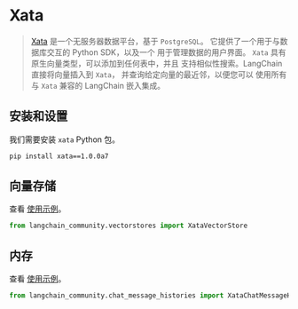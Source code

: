 # Xata

> [Xata](https://xata.io) 是一个无服务器数据平台，基于 `PostgreSQL`。
> 它提供了一个用于与数据库交互的 Python SDK，以及一个
> 用于管理数据的用户界面。
> `Xata` 具有原生向量类型，可以添加到任何表中，并且
> 支持相似性搜索。LangChain 直接将向量插入到 `Xata`，
> 并查询给定向量的最近邻，以便您可以
> 使用所有与 `Xata` 兼容的 LangChain 嵌入集成。


## 安装和设置


我们需要安装 `xata` Python 包。

```bash
pip install xata==1.0.0a7 
```

## 向量存储

查看 [使用示例](/docs/integrations/vectorstores/xata)。

```python
from langchain_community.vectorstores import XataVectorStore
```

## 内存

查看 [使用示例](/docs/integrations/memory/xata_chat_message_history)。

```python
from langchain_community.chat_message_histories import XataChatMessageHistory
```

